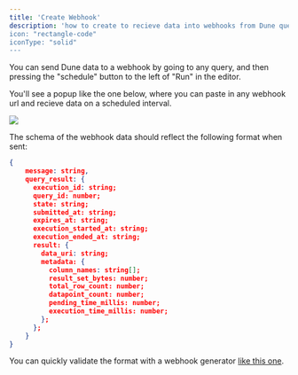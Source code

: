 ```yaml
---
title: 'Create Webhook'
description: 'how to create to recieve data into webhooks from Dune queries"
icon: "rectangle-code"
iconType: "solid"
---
```


You can send Dune data to a webhook by going to any query, and then pressing the "schedule" button to the left of "Run" in the editor.

You'll see a popup like the one below, where you can paste in any webhook url and recieve data on a scheduled interval.

<Frame>
  <img src="/webhook.png" />
</Frame>

The schema of the webhook data should reflect the following format when sent:

```json
{
	message: string,
	query_result: {
	  execution_id: string;
	  query_id: number;
	  state: string;
	  submitted_at: string;
	  expires_at: string;
	  execution_started_at: string;
	  execution_ended_at: string;
	  result: {
	    data_uri: string;
	    metadata: {
	      column_names: string[];
	      result_set_bytes: number;
	      total_row_count: number;
	      datapoint_count: number;
	      pending_time_millis: number;
	      execution_time_millis: number;
	    };
	  };
	}
}
```

You can quickly validate the format with a webhook generator [like this one](https://webhook.site/#!/).